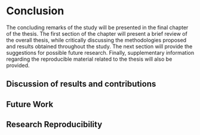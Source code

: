 # Conclusion {#sec-conclusion}

The concluding remarks of the study will be presented in the final chapter of the thesis. The first section of the chapter will present a brief review of the overall thesis, while critically discussing the methodologies proposed and results obtained throughout the study. The next section will provide the suggestions for possible future research. Finally, supplementary information regarding the reproducible material related to the thesis will also be provided.

## Discussion of results and contributions {#sec-contribution}

## Future Work {#sec-future}

## Research Reproducibility {#sec-reproduce}


